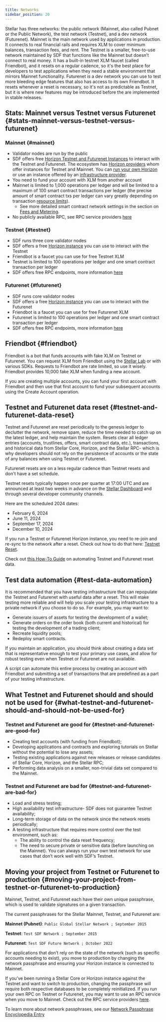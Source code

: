 ```yaml
---
title: Networks
sidebar_position: 20
---
```


Stellar has three networks: the public network (Mainnet, also called Pubnet or the Public Network), the test network (Testnet), and a dev network (Futurenet). Mainnet is the main network used by applications in production. It connects to real financial rails and requires XLM to cover minimum balances, transaction fees, and rent. The Testnet is a smaller, free-to-use network maintained by SDF that functions like the Mainnet but doesn’t connect to real money. It has a built-in testnet XLM faucet (called Friendbot), and it resets on a regular cadence, so it's the best place for developers to test applications when they need a stable environment that mirrors Mainnet functionality. Futurenet is a dev network you can use to test more bleeding edge features that also has access to its own Friendbot. It resets whenever a reset is necessary, so it's not as predictable as Testnet, but it is where new features may be introduced before the are implemented in stable releases.

## Stats: Mainnet versus Testnet versus Futurenet {#stats-mainnet-versus-testnet-versus-futurenet}

### Mainnet {#mainnet}

- Validator nodes are run by the public
- SDF offers free [Horizon Testnet and Futurenet Instances](../../data/horizon/horizon-providers.mdx#sdf-provided-horizon) to interact with the Testnet and Futurenet. The ecosystem has [Horizon providers](../../data/horizon/horizon-providers.mdx#ecosystem-horizon-providers) whom offer instances for Testnet and Mainnet. You can [run your own Horizon](../../data/horizon/admin-guide/overview.mdx) or use an instance offered by an [infrastructure provider](../../data/horizon/horizon-providers.mdx#ecosystem-horizon-providers).
- You need to fund your account with XLM from another account
- Mainnet is limited to 1,000 operations per ledger and will be limited to a maximum of 100 smart contract transactions per ledger (the precise amount of smart contract txs per ledger can vary greatly depending on transaction [resource limits](./fees-resource-limits-metering.mdx#resource-limitations)).
  - See more detailed smart contract network settings in the section on [Fees and Metering](./fees-resource-limits-metering.mdx).
- No publicly available RPC, see RPC service providers [here](../../data/rpc/rpc-providers.mdx)

### Testnet {#testnet}

- SDF runs three core validator nodes
- SDF offers a free [Horizon instance](https://horizon-testnet.stellar.org/) you can use to interact with the Testnet
- Friendbot is a faucet you can use for free Testnet XLM
- Testnet is limited to 100 operations per ledger and one smart contract transaction per ledger
- SDF offers free RPC endpoints, more information [here](../../data/rpc/rpc-providers.mdx#sdf-provided-rpc)

### Futurenet {#futurenet}

- SDF runs core validator nodes
- SDF offers a free [Horizon instance](https://horizon-futurenet.stellar.org) you can use to interact with the Futurenet
- Friendbot is a faucet you can use for free Futurenet XLM
- Futurenet is limited to 100 operations per ledger and one smart contract transaction per ledger
- SDF offers free RPC endpoints, more information [here](../../data/rpc/rpc-providers.mdx#sdf-provided-rpc)

## Friendbot {#friendbot}

Friendbot is a bot that funds accounts with fake XLM on Testnet or Futurenet. You can request XLM from Friendbot using the [Stellar Lab](../../tools/developer-tools/lab/account.mdx) or with various SDKs. Requests to Friendbot are rate limited, so use it wisely. Friendbot provides 10,000 fake XLM when funding a new account.

If you are creating multiple accounts, you can fund your first account with Friendbot and then use that first account to fund your subsequent accounts using the Create Account operation.

## Testnet and Futurenet data reset {#testnet-and-futurenet-data-reset}

Testnet and Futurenet are reset periodically to the genesis ledger to declutter the network, remove spam, reduce the time needed to catch up on the latest ledger, and help maintain the system. Resets clear all ledger entries (accounts, trustlines, offers, smart contract data, etc.), transactions, and historical data from Stellar Core, Horizon, and the Stellar RPC- which is why developers should not rely on the persistence of accounts or the state of any balances when using Testnet or Futurenet.

Futurenet resets are on a less regular cadence than Testnet resets and don't have a set schedule.

Testnet resets typically happen once per quarter at 17:00 UTC and are announced at least two weeks in advance on the [Stellar Dashboard](http://dashboard.stellar.org/) and through several developer community channels.

Here are the scheduled 2024 dates:

- February 6, 2024
- June 11, 2024
- September 17, 2024
- December 10, 2024

If you run a Testnet or Futurenet Horizon instance, you need to re-join and re-sync to the network after a reset. Check out how to do that here: [Testnet Reset](https://github.com/stellar/packages/blob/master/docs/testnet-reset.md).

Check out [this How-To Guide](../../build/guides/basics/automate-reset-data.mdx) on automating Testnet and Futurenet reset data.

## Test data automation {#test-data-automation}

It is recommended that you have testing infrastructure that can repopulate the Testnet and Futurenet with useful data after a reset. This will make testing more reliable and will help you scale your testing infrastructure to a private network if you choose to do so. For example, you may want to:

- Generate issuers of assets for testing the development of a wallet;
- Generate orders on the order book (both current and historical) for testing the development of a trading client;
- Recreate liquidity pools;
- Redeploy smart contracts.

If you maintain an application, you should think about creating a data set that is representative enough to test your primary use cases, and allow for robust testing even when Testnet or Futurenet are not available.

A script can automate this entire process by creating an account with Friendbot and submitting a set of transactions that are predefined as a part of your testing infrastructure.

## What Testnet and Futurenet should and should not be used for {#what-testnet-and-futurenet-should-and-should-not-be-used-for}

### Testnet and Futurenet are good for {#testnet-and-futurenet-are-good-for}

- Creating test accounts (with funding from Friendbot);
- Developing applications and contracts and exploring tutorials on Stellar without the potential to lose any assets;
- Testing existing applications against new releases or release candidates of Stellar Core, Horizon, and the Stellar RPC;
- Performing data analysis on a smaller, non-trivial data set compared to the Mainnet.

### Testnet and Futurenet are bad for {#testnet-and-futurenet-are-bad-for}

- Load and stress testing;
- High availability test infrastructure- SDF does not guarantee Testnet availability;
- Long-term storage of data on the network since the network resets periodically;
- A testing infrastructure that requires more control over the test environment, such as:
  - The ability to control the data reset frequency;
  - The need to secure private or sensitive data (before launching on the Mainnet). You can always run your own test network for use cases that don’t work well with SDF’s Testnet.

## Moving your project from Testnet or Futurenet to production {#moving-your-project-from-testnet-or-futurenet-to-production}

Mainnet, Testnet, and Futurenet each have their own unique passphrase, which is used to validate signatures on a given transaction.

The current passphrases for the Stellar Mainnet, Testnet, and Futurenet are:

**Mainnet (Pubnet)**: `Public Global Stellar Network ; September 2015`

**Testnet**: `Test SDF Network ; September 2015`

**Futurenet**: `Test SDF Future Network ; October 2022`

For applications that don’t rely on the state of the network (such as specific accounts needing to exist), you move to production by changing the network passphrase and ensuring your Horizon instance is connected to Mainnet.

If you’ve been running a Stellar Core or Horizon instance against the Testnet and want to switch to production, changing the passphrase will require both respective databases to be completely reinitialized. If you run your own RPC on Testnet or Futurenet, you may want to use an RPC service when you move to Mainnet. Check out the RPC service providers [here](../../data/rpc/rpc-providers.mdx).

To learn more about network passphrases, see our [Network Passphrase Encyclopedia Entry](../encyclopedia/network-configuration/network-passphrases.mdx)
